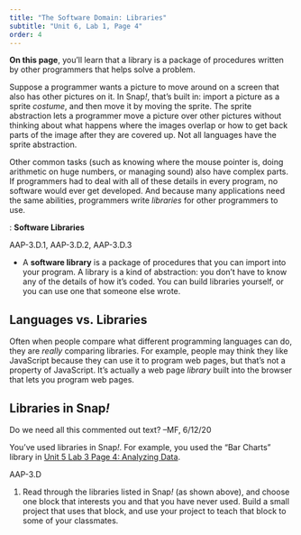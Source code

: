 ```yaml
---
title: "The Software Domain: Libraries"
subtitle: "Unit 6, Lab 1, Page 4"
order: 4
---
```



::: learn
<strong>On this page</strong>, you'll learn that a library is a package of procedures written by other programmers that helps solve a problem.
:::

<p>Suppose a programmer wants a picture to move around on a screen that also has other pictures on it. In Snap<em>!</em>, that's built in: import a picture as a sprite <em>costume</em>, and then move it by moving the sprite. The sprite abstraction lets a programmer move a picture over other pictures without thinking about what happens where the images overlap or how to get back parts of the image after they are covered up. Not all languages have the sprite abstraction.</p>

<p>Other common tasks (such as knowing where the mouse pointer is, doing arithmetic on huge numbers, or managing sound) also have complex parts. If programmers had to deal with all of these details in every program, no software would ever get developed. And because many applications need the same abilities, programmers write <em>libraries</em> for other programmers to use.</p>

::: vocabFullWidth
: <strong>Software Libraries</strong><!-- and <strong>APIs</strong>-->

::: comment
AAP-3.D.1, AAP-3.D.2, AAP-3.D.3
:::

<ul>

<li>A <strong>software library</strong> is a package of procedures that you can import into your program. A library is a kind of abstraction: you don't have to know any of the details of how it's coded. You can build libraries yourself, or you can use one that someone else wrote.</li>

```{=html}
<!--<div class="comment">AAP-3.D.4, AAP-3.D.5</div>
<li>An <strong>application program interface (API)</strong> documents what the user of a library needs to know about it: it's a description of each procedure's purpose, inputs, and outputs (but not its algorithms).</li>-->
```
</ul>
:::

```{=html}
<!--<div class="endnote">
#### <strong>Web API</strong>
<p>A common kind of API is a <em>web API</em> in which the library exists on someone else's computer. For example, the <a href="https://developers.google.com/maps/documentation/embed/start" title="Google Maps API" target="_blank">Google Maps API</a> describes how to embed a Google Map on your own website.</p>
<p>A web API is just a call to a procedure on another machine. For example, these are three different notations for the same procedure call:
<ul>
<li><a href="https://trends.google.com/trends/explore?q=BJC&geo=US" title="https://trends.google.com/trends/explore?q=BJC&amp;geo=US" target="_blank">https://trends.google.com/trends/explore?q=BJC&amp;geo=US</a></li>
<li><pre class="inline">EXPLORE (q = BJC, geo = US) </pre></li>
<li><img class="" src="/img/6-computers/explore-api-example.png" alt="explore, query: (BJC) geographical location: (US)" title="explore, query: (BJC) geographical location: (US)" /></li>
</ul>
The only difference is that the URL shows where on the Internet to find the procedure.</p>
</div>-->
```
## Languages vs. Libraries

<p>Often when people compare what different programming languages can do, they are <em>really</em> comparing libraries. For example, people may think they like JavaScript because they can use it to program web pages, but that's not a property of JavaScript. It's actually a web page <em>library</em> built into the browser that lets you program web pages.</p>

## Libraries in Snap<em>!</em>

<!--<div class="todo">Both of these references have now been changed. See <a href="/cur/programming/5-algorithms/3-turning-data-information/4-filtering-data.html?topic=nyc_bjc%2F5-algorithms.topic&course=bjc4nyc.html&novideo&noassignment">5.3.4</a> for <code>pipe</code> and the RGB/HSV library has been cut from 4.5.8. --MF, 8/15/19</div>-->

::: todo
Do we need all this commented out text? --MF, 6/12/20
:::

<p>You've used libraries in Snap<em>!</em>. For example, you used the "Bar Charts" library in <a href="/cur/programming/5-algorithms/3-turning-data-information/4-filtering-data.html?topic=nyc_bjc%2F5-algorithms.topic&course=bjc4nyc.html&novideo&noassignment" title="Unit 5 Lab 3 Page 4: Analyzing Data">Unit 5 Lab 3 Page 4: Analyzing Data</a>.<!--<a href="/cur/programming/2-complexity/4-making-computers-do-math/2-math-predicates.html?topic=nyc_bjc%2F2-conditionals-abstraction.topic&course=bjc4nyc.html&novideo&noassignment" title="Unit 2 Lab 4 Page 1: Mathematical Predicates">Unit 2 Lab 4 Page 1: Mathematical Predicates</a> or the "Set RGB or HSV pen color" Library in <a href="/cur/programming/4-internet/5-representation-compression/6-compression.html?topic=nyc_bjc%2F4-internet.topic&course=bjc4nyc.html&novideo&noassignment" title="Unit 4 Lab 5 Page 8: Data Compression">Unit 4 Lab 5 Page 8: Data Compression</a>, you were importing a library of additional procedures including <code>set pen color</code> and <code>pipe</code>. Snap<em>!</em> also has libraries for many other things, such as one for accessing different parts of words and sentences.<br />
<div class="todo">This image of the libraries list is out of date. It seems like it always will be. Does it matter? --MF, 8/6/19</div>
<img class="indent" src="/img/6-computers/libraries-1.png" alt="Snap! File menu opened with cursor over 'Libraries'" title="Snap! File menu opened with cursor over 'Libraries'" />
<img class="indent" src="/img/6-computers/libraries-words.png" alt="Snap! 'Import library' dialog box highlighting 'Words, sentences' library" title="Snap! 'Import library' dialog box highlighting 'Words, sentences' library" />--></p>

::: {#first .forYouToDo}
::: comment
AAP-3.D
:::

<ol>

<li>Read through the libraries listed in Snap<em>!</em> (as shown above), and choose one block that interests you and that you have never used. Build a small project that uses that block, and use your project to teach that block to some of your classmates.</li>

</ol>
:::
